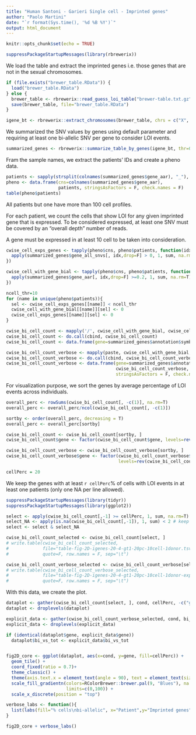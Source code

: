 ```yaml
---
title: "Human Santoni - Garieri Single cell - Imprinted genes"
author: "Paolo Martini"
date: "`r format(Sys.time(), '%d %B %Y')`"
output: html_document
---
```


```r
knitr::opts_chunk$set(echo = TRUE)
```

```r
suppressPackageStartupMessages(library(rbrewerix))
```

We load the table and extract the imprinted genes i.e. those genes that are not in the sexual chromosomes.

```r
if (file.exists("brewer_table.RData")) {
  load("brewer_table.RData")
} else {
  brewer_table <- rbrewerix::read_guess_loi_table("brewer-table.txt.gz")
  save(brewer_table, file="brewer_table.RData")
}

igene_bt <- rbrewerix::extract_chromosomes(brewer_table, chrs = c("X", "Y"), invert_selection = T)
```

We summarized the SNV values by genes using default parameter and requiring at least one bi-allelic SNV per gene to consider LOI events.

```r
summarized_genes <- rbrewerix::summarize_table_by_genes(igene_bt, thr=0.2, odepth=20, min_ac=4, min_number_of_sig_SNP = 1)
```

Fram the sample names, we extract the patients' IDs and create a pheno data.

```r
patients <- sapply(strsplit(colnames(summarized_genes$gene_aar), "_"), function(x) x[1])
pheno <- data.frame(cns=colnames(summarized_genes$gene_aar),
                    patients, stringsAsFactors = F, check.names = F)
table(pheno$patients)
```

All patients but one have more than 100 cell profiles.

For each patient, we count the cells that show LOI for any given imprinted gene that is expressed.
To be considered expressed, at least one SNV must be covered by an "overall depth" number of reads.

A gene must be expressed in at least 10 cell to be taken into consideration.

```r
cwise_cell_exps_genes <- tapply(pheno$cns, pheno$patients, function(idx) {
  apply(summarized_genes$gene_all_snvs[, idx,drop=F] > 0, 1, sum, na.rm=T)
})

cwise_cell_with_gene_bial <- tapply(pheno$cns, pheno$patients, function(idx) {
  apply(summarized_genes$gene_aar[, idx,drop=F] >=0.2, 1, sum, na.rm=T)
})

ncell_thr=10
for (name in unique(pheno$patients)){
  sel <- cwise_cell_exps_genes[[name]] < ncell_thr
  cwise_cell_with_gene_bial[[name]][sel] <- 0
  cwise_cell_exps_genes[[name]][sel] <- 0
}

cwise_bi_cell_count <- mapply('/', cwise_cell_with_gene_bial, cwise_cell_exps_genes, SIMPLIFY = F)
cwise_bi_cell_count <- do.call(cbind, cwise_bi_cell_count)
cwise_bi_cell_count <- data.frame(gene=summarized_genes$annotation$symbol, cwise_bi_cell_count*100, stringsAsFactors = F, check.names = F)

cwise_bi_cell_count_verbose <- mapply(paste, cwise_cell_with_gene_bial, cwise_cell_exps_genes, sep=":", SIMPLIFY = F)
cwise_bi_cell_count_verbose <- do.call(cbind, cwise_bi_cell_count_verbose)
cwise_bi_cell_count_verbose <- data.frame(gene=summarized_genes$annotation$symbol,
                                          cwise_bi_cell_count_verbose,
                                          stringsAsFactors = F, check.names = F)

```

For visualization purpose, we sort the genes by average percentage of LOI events across individuals.

```r
overall_perc <- rowSums(cwise_bi_cell_count[, -c(1)], na.rm=T)
overall_perc <- overall_perc/ncol(cwise_bi_cell_count[, -c(1)])

sortby <- order(overall_perc, decreasing = T)
overall_perc <- overall_perc[sortby]

cwise_bi_cell_count <- cwise_bi_cell_count[sortby, ]
cwise_bi_cell_count$gene <- factor(cwise_bi_cell_count$gene, levels=rev(cwise_bi_cell_count$gene))

cwise_bi_cell_count_verbose <- cwise_bi_cell_count_verbose[sortby, ]
cwise_bi_cell_count_verbose$gene <- factor(cwise_bi_cell_count_verbose$gene, 
                                           levels=rev(cwise_bi_cell_count_verbose$gene))

```

```r
cellPerc = 20
```

We keep the genes with at least `r cellPerc`% of cells with LOI events in at least one patients (only one NA per line allowed).

```r
suppressPackageStartupMessages(library(tidyr))
suppressPackageStartupMessages(library(ggplot2))

select <- apply(cwise_bi_cell_count[,-1] >= cellPerc, 1, sum, na.rm=T) >= 1 # keep lines with at least one value above cellPerc
select_NA <- apply(is.na(cwise_bi_cell_count[,-1]), 1, sum) < 2 # keep lines with 1 NA at max
select <- select & select_NA

cwise_bi_cell_count_selected <- cwise_bi_cell_count[select, ]
# write.table(cwise_bi_cell_count_selected,
#             file="table-fig-2D-igenes-20-4-gt1-20pc-10cell-1donor.tsv",
#             quote=F, row.names = F, sep="\t")

cwise_bi_cell_count_verbose_selected <- cwise_bi_cell_count_verbose[select, ]
# write.table(cwise_bi_cell_count_verbose_selected,
#             file="table-fig-2D-igenes-20-4-gt1-20pc-10cell-1donor-explain.tsv",
#             quote=F, row.names = F, sep="\t")

```

With this data, we create the plot.

```r
dataplot <- gather(cwise_bi_cell_count[select, ], cond, cellPerc, -c("gene"))
dataplot <- droplevels(dataplot)

explicit_data <- gather(cwise_bi_cell_count_verbose_selected, cond, bi_vs_tot, -c("gene"))
explicit_data <- droplevels(explicit_data)

if (identical(dataplot$gene, explicit_data$gene))
  dataplot$bi_vs_tot <- explicit_data$bi_vs_tot


fig2D_core <- ggplot(dataplot, aes(x=cond, y=gene, fill=cellPerc)) +
  geom_tile() +
  coord_fixed(ratio = 0.7)+
  theme_classic() +
  theme(axis.text.x = element_text(angle = 90), text = element_text(size=12)) +
  scale_fill_gradientn(colors=RColorBrewer::brewer.pal(9, "Blues"), na.value = "grey80",
                       limits=c(0,100)) +
  scale_x_discrete(position = "top")

verbose_labs <- function(){
  list(labs(fill="% cells\nbi-allelic", x="Patient",y="Imprinted genes"))
}

fig2D_core + verbose_labs()
```

